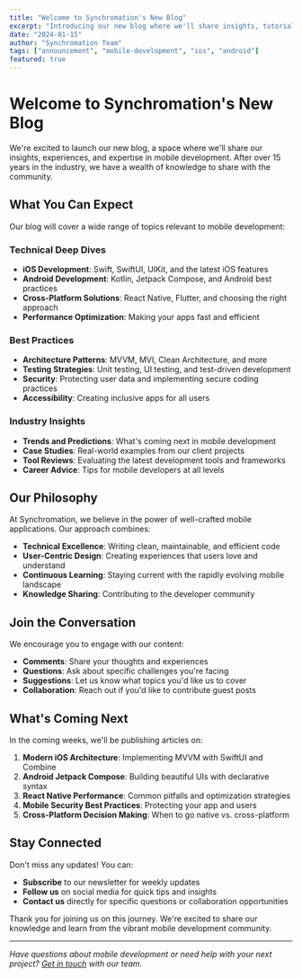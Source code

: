 ```yaml
---
title: "Welcome to Synchromation's New Blog"
excerpt: "Introducing our new blog where we'll share insights, tutorials, and updates about mobile development, best practices, and the latest trends in iOS and Android development."
date: "2024-01-15"
author: "Synchromation Team"
tags: ["announcement", "mobile-development", "ios", "android"]
featured: true
---
```


# Welcome to Synchromation's New Blog

We're excited to launch our new blog, a space where we'll share our insights, experiences, and expertise in mobile development. After over 15 years in the industry, we have a wealth of knowledge to share with the community.

## What You Can Expect

Our blog will cover a wide range of topics relevant to mobile development:

### Technical Deep Dives
- **iOS Development**: Swift, SwiftUI, UIKit, and the latest iOS features
- **Android Development**: Kotlin, Jetpack Compose, and Android best practices
- **Cross-Platform Solutions**: React Native, Flutter, and choosing the right approach
- **Performance Optimization**: Making your apps fast and efficient

### Best Practices
- **Architecture Patterns**: MVVM, MVI, Clean Architecture, and more
- **Testing Strategies**: Unit testing, UI testing, and test-driven development
- **Security**: Protecting user data and implementing secure coding practices
- **Accessibility**: Creating inclusive apps for all users

### Industry Insights
- **Trends and Predictions**: What's coming next in mobile development
- **Case Studies**: Real-world examples from our client projects
- **Tool Reviews**: Evaluating the latest development tools and frameworks
- **Career Advice**: Tips for mobile developers at all levels

## Our Philosophy

At Synchromation, we believe in the power of well-crafted mobile applications. Our approach combines:

- **Technical Excellence**: Writing clean, maintainable, and efficient code
- **User-Centric Design**: Creating experiences that users love and understand
- **Continuous Learning**: Staying current with the rapidly evolving mobile landscape
- **Knowledge Sharing**: Contributing to the developer community

## Join the Conversation

We encourage you to engage with our content:

- **Comments**: Share your thoughts and experiences
- **Questions**: Ask about specific challenges you're facing
- **Suggestions**: Let us know what topics you'd like us to cover
- **Collaboration**: Reach out if you'd like to contribute guest posts

## What's Coming Next

In the coming weeks, we'll be publishing articles on:

1. **Modern iOS Architecture**: Implementing MVVM with SwiftUI and Combine
2. **Android Jetpack Compose**: Building beautiful UIs with declarative syntax
3. **React Native Performance**: Common pitfalls and optimization strategies
4. **Mobile Security Best Practices**: Protecting your app and users
5. **Cross-Platform Decision Making**: When to go native vs. cross-platform

## Stay Connected

Don't miss any updates! You can:

- **Subscribe** to our newsletter for weekly updates
- **Follow us** on social media for quick tips and insights
- **Contact us** directly for specific questions or collaboration opportunities

Thank you for joining us on this journey. We're excited to share our knowledge and learn from the vibrant mobile development community.

---

*Have questions about mobile development or need help with your next project? [Get in touch](/contact) with our team.*